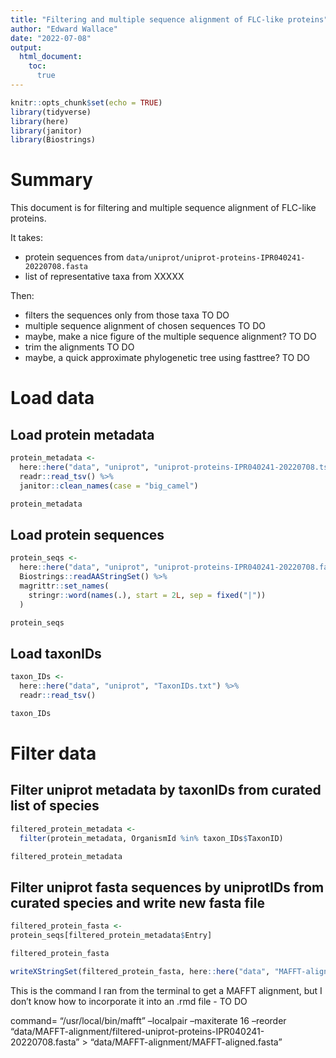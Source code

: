 ```yaml
---
title: "Filtering and multiple sequence alignment of FLC-like proteins"
author: "Edward Wallace"
date: "2022-07-08"
output: 
  html_document:
    toc:
      true
---
```


```r
knitr::opts_chunk$set(echo = TRUE)
library(tidyverse)
library(here)
library(janitor)
library(Biostrings)
```

# Summary

This document is for filtering and multiple sequence alignment of FLC-like proteins.

It takes:

- protein sequences from `data/uniprot/uniprot-proteins-IPR040241-20220708.fasta`
- list of representative taxa from XXXXX

Then:

- filters the sequences only from those taxa TO DO
- multiple sequence alignment of chosen sequences TO DO
- maybe, make a nice figure of the multiple sequence alignment? TO DO
- trim the alignments TO DO
- maybe, a quick approximate phylogenetic tree using fasttree? TO DO

# Load data

## Load protein metadata

```r
protein_metadata <- 
  here::here("data", "uniprot", "uniprot-proteins-IPR040241-20220708.tsv") %>%
  readr::read_tsv() %>%
  janitor::clean_names(case = "big_camel")

protein_metadata
```

## Load protein sequences

```r
protein_seqs <- 
  here::here("data", "uniprot", "uniprot-proteins-IPR040241-20220708.fasta") %>%
  Biostrings::readAAStringSet() %>%
  magrittr::set_names(
    stringr::word(names(.), start = 2L, sep = fixed("|"))
  )

protein_seqs
```

## Load taxonIDs 

```r
taxon_IDs <- 
  here::here("data", "uniprot", "TaxonIDs.txt") %>%
  readr::read_tsv()

taxon_IDs
```

# Filter data 

## Filter uniprot metadata by taxonIDs from curated list of species

```r

filtered_protein_metadata <- 
  filter(protein_metadata, OrganismId %in% taxon_IDs$TaxonID)

filtered_protein_metadata
```

## Filter uniprot fasta sequences by uniprotIDs from curated species and write new fasta file

```r

filtered_protein_fasta <-
protein_seqs[filtered_protein_metadata$Entry]

filtered_protein_fasta

writeXStringSet(filtered_protein_fasta, here::here("data", "MAFFT-alignment", "filtered-uniprot-proteins-IPR040241-20220708.fasta"))
```



This is the command I ran from the terminal to get a MAFFT alignment, but I don't know how to incorporate it into an .rmd file - TO DO 

command=
"/usr/local/bin/mafft"  --localpair  --maxiterate 16 --reorder "data/MAFFT-alignment/filtered-uniprot-proteins-IPR040241-20220708.fasta" > "data/MAFFT-alignment/MAFFT-aligned.fasta"





